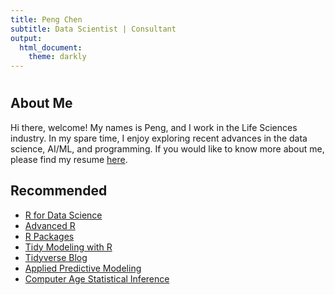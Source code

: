```yaml
---
title: Peng Chen
subtitle: Data Scientist | Consultant
output: 
  html_document:
    theme: darkly
---
```


# {.tabset .tabset-fade .tabset-pills}

## About Me

Hi there, welcome! My names is Peng, and I work in the Life Sciences industry. In my spare time, I enjoy exploring recent advances in the data science, AI/ML, and programming. If you would like to know more about me, please find my resume [here](docs/Resume_Peng_Chen.pdf).

## Recommended

- [R for Data Science](https://r4ds.had.co.nz/)
- [Advanced R](https://adv-r.hadley.nz/)
- [R Packages](https://r-pkgs.org/)
- [Tidy Modeling with R](https://www.tmwr.org/)
- [Tidyverse Blog](https://www.tidyverse.org/blog/)
- [Applied Predictive Modeling](http://appliedpredictivemodeling.com/)
- [Computer Age Statistical Inference](https://web.stanford.edu/~hastie/CASI/)





